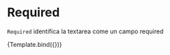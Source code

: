 
<Meta title="Components/Textarea/Props/Required" component={VvTextarea} />

# Required

`Required` identifica la textarea come un campo required

<Canvas>
	<Story
		name="Required"
		play={textareaTest}
		args={{
			name: 'textarea-required',
			required: true
		}}>
		{Template.bind({})}
	</Story>
</Canvas>
